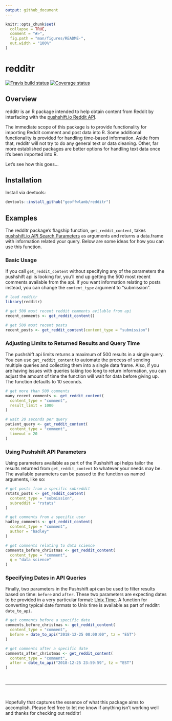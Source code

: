 ```yaml
---
output: github_document
---
```


<!-- README.md is generated from README.Rmd. Please edit that file -->

```r
knitr::opts_chunk$set(
  collapse = TRUE,
  comment = "#>",
  fig.path = "man/figures/README-",
  out.width = "100%"
)
```

# redditr

<!-- badges: start -->
[![Travis build status](https://travis-ci.org/geoffwlamb/redditr.svg?branch=master)](https://travis-ci.org/geoffwlamb/redditr)
[![Coverage status](https://codecov.io/gh/geoffwlamb/redditr/branch/master/graph/badge.svg)](https://codecov.io/github/geoffwlamb/redditr?branch=master)
<!-- badges: end -->

## Overview
redditr is an R package intended to help obtain content from Reddit by interfacing with the <a href = "https://github.com/pushshift/api"> pushshift.io Reddit API</a>.

The immediate scope of this package is to provide functionality for importing Reddit comment and post data into R. Some additional functionality is provided for handling time-based information. Aside from that, redditr will not try to do any general text or data cleaning. Other, far more established packages are better options for handling text data once it's been imported into R.

Let's see how this goes...

## Installation
Install via devtools:
```r
devtools::install_github("geoffwlamb/redditr")
```


## Examples
The redditr package's flagship function, <code>get_reddit_content</code>, takes [pushshift.io API Search Parameters](https://github.com/pushshift/api#search-parameters-for-comments) as arguments and returns a data.frame with information related your query. Below are some ideas for how you can use this function.

### Basic Usage
If you call <code>get_reddit_content</code> without specifying any of the parameters the pushshift api is looking for, you'll end up getting the 500 most recent comments available from the api. If you want information relating to posts instead, you can change the <code>content_type</code> argument to "submission".

``` r
# load redditr
library(redditr)

# get 500 most recent reddit comments avilable from api
recent_comments <- get_reddit_content()

# get 500 most recent posts
recent_posts <- get_reddit_content(content_type = "submission")
```

### Adjusting Limits to Returned Results and Query Time
The pushshift api limits returns a maximum of 500 results in a single query. You can use <code>get_reddit_content</code> to automate the process of sending multiple queries and collecting them into a single data frame. Also, if you are having issues with queries taking too long to return information, you can adjust the amount of time the function will wait for data before giving up. The function defaults to 10 seconds.

```r
# get more than 500 comments
many_recent_comments <- get_reddit_content(
  content_type = "comment", 
  result_limit = 1000
)

# wait 20 seconds per query
patient_query <- get_reddit_content(
  content_type = "comment",
  timeout = 20
)
```

### Using Pushshift API Parameters
Using parameters available as part of the Pushshift api helps tailor the results returned from <code>get_reddit_content</code> to whatever your needs may be. The available parameters can be passed to the function as named arguments, like so:
```r
# get posts from a specific subreddit
rstats_posts <- get_reddit_content(
  content_type = "submission",
  subreddit = "rstats"
)

# get comments from a specific user
hadley_comments <- get_reddit_content(
  content_type = "comment",
  author = "hadley"
)

# get comments relating to data science 
comments_before_christmas <- get_reddit_content(
  content_type = "comment",
  q = "data science"
)
```

### Specifying Dates in API Queries
Finally, two parameters in the Pushshift api can be used to filter results based on time: <code>before</code> and <code>after</code>. These two parameters are expecting dates to be provided in a very particular format: [Unix Time](https://en.wikipedia.org/wiki/Unix_time). A function for converting typical date formats to Unix time is available as part of redditr: <code>date_to_api</code>.

```r
# get comments before a specific date
comments_before_christmas <- get_reddit_content(
  content_type = "comment",
  before = date_to_api("2018-12-25 00:00:00", tz = "EST")
)

# get comments after a specific date 
comments_after_christmas <- get_reddit_content(
  content_type = "comment",
  after = date_to_api("2018-12-25 23:59:59", tz = "EST")
)
```

<br>
<hr>
<br>

Hopefully that captures the essence of what this package aims to accomplish. Please feel free to let me know if anything isn't working well and thanks for checking out redditr!

